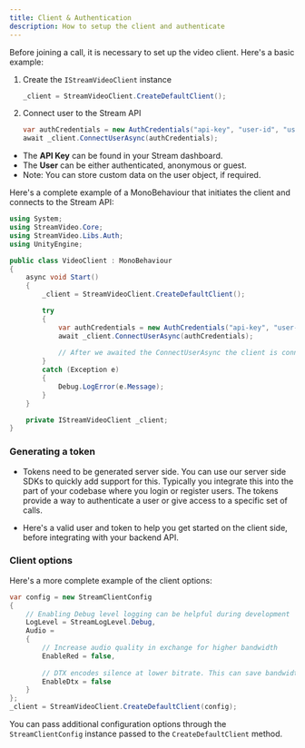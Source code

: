 ```yaml
---
title: Client & Authentication
description: How to setup the client and authenticate
---
```


Before joining a call, it is necessary to set up the video client. Here's a basic example:

1. Create the `IStreamVideoClient` instance
    ```csharp
    _client = StreamVideoClient.CreateDefaultClient();
    ```
2. Connect user to the Stream API
    ```csharp
    var authCredentials = new AuthCredentials("api-key", "user-id", "user-token");
    await _client.ConnectUserAsync(authCredentials);
    ```

* The **API Key** can be found in your Stream dashboard.
* The **User** can be either authenticated, anonymous or guest.
* Note: You can store custom data on the user object, if required.

Here's a complete example of a MonoBehaviour that initiates the client and connects to the Stream API:
```csharp
using System;
using StreamVideo.Core;
using StreamVideo.Libs.Auth;
using UnityEngine;

public class VideoClient : MonoBehaviour
{
    async void Start()
    {
        _client = StreamVideoClient.CreateDefaultClient();

        try
        {
            var authCredentials = new AuthCredentials("api-key", "user-id", "user-token");
            await _client.ConnectUserAsync(authCredentials);
            
            // After we awaited the ConnectUserAsync the client is connected
        }
        catch (Exception e)
        {
            Debug.LogError(e.Message);
        }
    }

    private IStreamVideoClient _client;
}
```

### Generating a token

* Tokens need to be generated server side. You can use our server side SDKs to quickly add support for this.
Typically you integrate this into the part of your codebase where you login or register users.
The tokens provide a way to authenticate a user or give access to a specific set of calls.

* Here's a valid user and token to help you get started on the client side, before integrating with your backend API.

<TokenSnippet sampleApp='meeting' displayStyle='credentials'/>

### Client options

Here's a more complete example of the client options:

```csharp
var config = new StreamClientConfig
{
    // Enabling Debug level logging can be helpful during development
    LogLevel = StreamLogLevel.Debug,
    Audio =
    {
        // Increase audio quality in exchange for higher bandwidth 
        EnableRed = false,
        
        // DTX encodes silence at lower bitrate. This can save bandwidth
        EnableDtx = false
    }
};
_client = StreamVideoClient.CreateDefaultClient(config);
```

You can pass additional configuration options through the `StreamClientConfig` instance passed to the `CreateDefaultClient` method.